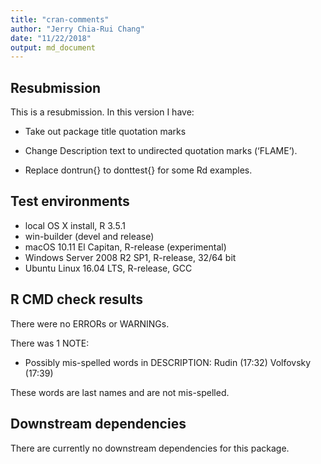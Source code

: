 ```yaml
---
title: "cran-comments"
author: "Jerry Chia-Rui Chang"
date: "11/22/2018"
output: md_document
---
```


## Resubmission

This is a resubmission. In this version I have:

* Take out package title quotation marks 

* Change Description text to undirected quotation marks ('FLAME').

* Replace dontrun{} to donttest{} for some Rd examples.

## Test environments
* local OS X install, R 3.5.1
* win-builder (devel and release)
* macOS 10.11 El Capitan, R-release (experimental)
* Windows Server 2008 R2 SP1, R-release, 32/64 bit
* Ubuntu Linux 16.04 LTS, R-release, GCC

## R CMD check results
There were no ERRORs or WARNINGs.

There was 1 NOTE:

*  Possibly mis-spelled words in DESCRIPTION:
  Rudin (17:32)
  Volfovsky (17:39)
    
  These words are last names and are not mis-spelled.

## Downstream dependencies

There are currently no downstream dependencies for this package.
